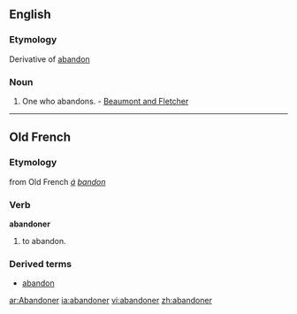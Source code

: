 ==English==

===Etymology===
Derivative of [[abandon]]

===Noun===
{{en-noun}}

# One who abandons. - [[Beaumont and Fletcher]]

----

==Old French==
===Etymology===
from Old French ''[[á]] [[bandon]]''

===Verb===
'''abandoner'''
#to abandon.

===Derived terms===
*[[abandon]]

[[ar:Abandoner]]
[[ia:abandoner]]
[[vi:abandoner]]
[[zh:abandoner]]